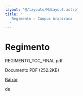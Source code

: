 ```yaml
---
layout: '@/layouts/MdLayout.astro'
title: '
   Regimento — Campus Arapiraca
  '
---
```






Regimento
=========












 REGIMENTO\_TCC\_FINAL.pdf
   

 Documento PDF
 (252\.2KB)
 

<a class="btn btn-secondary download" href="https://arapiraca.ufal.br/graduacao/ciencia-da-computacao/documentos/tcc/regimento.pdf/%40%40download/file/REGIMENTO_TCC_FINAL.pdf">
 Baixar
</a>




























 de
 


















